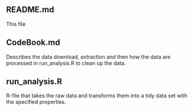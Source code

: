 README.md
--------
This file


CodeBook.md
-------
Describes the data download, extraction and then how the data are processed in run_analysis.R to clean up the data.

run_analysis.R
-------
R-file that takes the raw data and transforms them into a tidy data set with the specified properties.